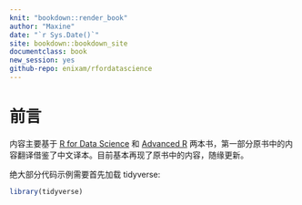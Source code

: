 ```yaml
---
knit: "bookdown::render_book"
author: "Maxine"
date: "`r Sys.Date()`"
site: bookdown::bookdown_site
documentclass: book
new_session: yes
github-repo: enixam/rfordatascience
---
```



# 前言 {#preface .unnumbered}  

内容主要基于 [R for Data Science](https://r4ds.had.co.nz/index.html) 和 [Advanced R](https://adv-r.hadley.nz/) 两本书，第一部分原书中的内容翻译借鉴了中文译本。目前基本再现了原书中的内容，随缘更新。  

绝大部分代码示例需要首先加载 tidyverse: 

```r
library(tidyverse)
```